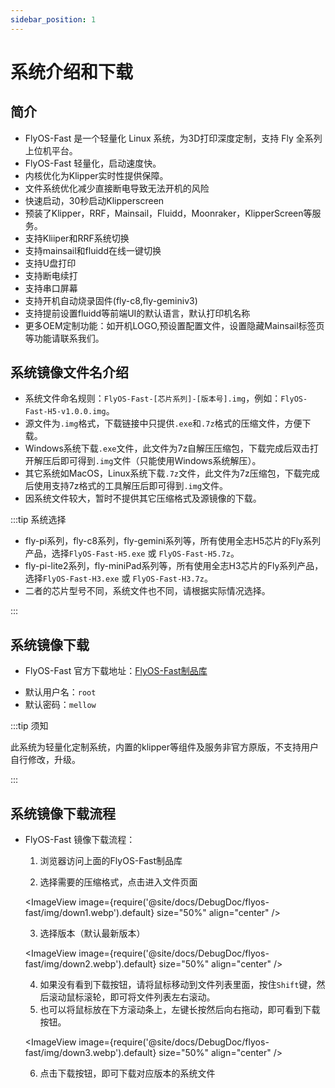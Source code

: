 ```yaml
---
sidebar_position: 1
---
```


# 系统介绍和下载

## 简介

* FlyOS-Fast 是一个轻量化 Linux 系统，为3D打印深度定制，支持 Fly 全系列上位机平台。
* FlyOS-Fast 轻量化，启动速度快。
* 内核优化为Klipper实时性提供保障。
* 文件系统优化减少直接断电导致无法开机的风险
* 快速启动，30秒启动Klipperscreen
* 预装了Klipper，RRF，Mainsail，Fluidd，Moonraker，KlipperScreen等服务。
* 支持Kliiper和RRF系统切换
* 支持mainsail和fluidd在线一键切换
* 支持U盘打印
* 支持断电续打
* 支持串口屏幕
* 支持开机自动烧录固件(fly-c8,fly-geminiv3)
* 支持提前设置fluidd等前端UI的默认语言，默认打印机名称
* 更多OEM定制功能：如开机LOGO,预设置配置文件，设置隐藏Mainsail标签页等功能请联系我们。

## 系统镜像文件名介绍

* 系统文件命名规则：`FlyOS-Fast-[芯片系列]-[版本号].img`，例如：`FlyOS-Fast-H5-v1.0.0.img`。
* 源文件为`.img`格式，下载链接中只提供`.exe`和`.7z`格式的压缩文件，方便下载。
* Windows系统下载`.exe`文件，此文件为7z自解压压缩包，下载完成后双击打开解压后即可得到`.img`文件（只能使用Windows系统解压）。
* 其它系统如MacOS，Linux系统下载`.7z`文件，此文件为7z压缩包，下载完成后使用支持7z格式的工具解压后即可得到`.img`文件。
* 因系统文件较大，暂时不提供其它压缩格式及源镜像的下载。

:::tip 系统选择

* fly-pi系列，fly-c8系列，fly-gemini系列等，所有使用全志H5芯片的Fly系列产品，选择`FlyOS-Fast-H5.exe` 或 `FlyOS-Fast-H5.7z`。
* fly-pi-lite2系列，fly-miniPad系列等，所有使用全志H3芯片的Fly系列产品，选择`FlyOS-Fast-H3.exe` 或 `FlyOS-Fast-H3.7z`。
* 二者的芯片型号不同，系统文件也不同，请根据实际情况选择。

:::

## 系统镜像下载

* FlyOS-Fast 官方下载地址：[FlyOS-Fast制品库](https://g-ofpa1390.coding.net/public-artifacts/3D-Printers/flyos-fast/packages)

- 默认用户名：`root`
- 默认密码：`mellow`

:::tip 须知

此系统为轻量化定制系统，内置的klipper等组件及服务非官方原版，不支持用户自行修改，升级。

:::

## 系统镜像下载流程

* FlyOS-Fast 镜像下载流程：

    1. 浏览器访问上面的FlyOS-Fast制品库

    2. 选择需要的压缩格式，点击进入文件页面

    <ImageView image={require('@site/docs/DebugDoc/flyos-fast/img/down1.webp').default} size="50%" align="center" />

    3. 选择版本（默认最新版本）

    <ImageView image={require('@site/docs/DebugDoc/flyos-fast/img/down2.webp').default} size="50%" align="center" />

    4. 如果没有看到下载按钮，请将鼠标移动到文件列表里面，按住`Shift`键，然后滚动鼠标滚轮，即可将文件列表左右滚动。
    5. 也可以将鼠标放在下方滚动条上，左键长按然后向右拖动，即可看到下载按钮。

    <ImageView image={require('@site/docs/DebugDoc/flyos-fast/img/down3.webp').default} size="50%" align="center" />

    6. 点击下载按钮，即可下载对应版本的系统文件

